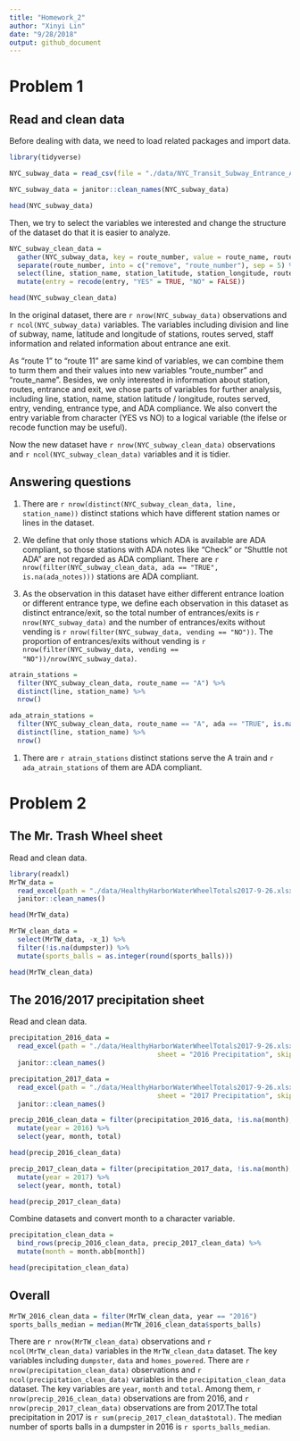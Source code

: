 ```yaml
---
title: "Homework_2"
author: "Xinyi Lin"
date: "9/28/2018"
output: github_document
---
```


# Problem 1

## Read and clean data

Before dealing with data, we need to load related packages and import data.

```r
library(tidyverse)
```

```r
NYC_subway_data = read_csv(file = "./data/NYC_Transit_Subway_Entrance_And_Exit_Data.csv")

NYC_subway_data = janitor::clean_names(NYC_subway_data)

head(NYC_subway_data)
```

Then, we try to select the variables we interested and change the structure of the dataset do that it is easier to analyze.

```r
NYC_subway_clean_data =
  gather(NYC_subway_data, key = route_number, value = route_name, route1:route11) %>% 
  separate(route_number, into = c("remove", "route_number"), sep = 5) %>%
  select(line, station_name, station_latitude, station_longitude, route_number, route_name, entry, entrance_type, vending, ada, ada_notes) %>% 
  mutate(entry = recode(entry, "YES" = TRUE, "NO" = FALSE))

head(NYC_subway_clean_data)
```

In the original dataset, there are `r nrow(NYC_subway_data)` observations and `r ncol(NYC_subway_data)` variables. The variables including division and line of subway, name, latitude and longitude of stations, routes served, staff information and related information about entrance ane exit. 

As "route 1" to "route 11" are same kind of variables, we can combine them to turm them and their values into new variables "route_number" and "route_name". Besides, we only interested in information about station, routes, entrance and exit, we chose parts of variables for further analysis, including line, station, name, station latitude / longitude, routes served, entry, vending, entrance type, and ADA compliance. We also convert the entry variable from character (YES vs NO) to a logical variable (the ifelse or recode function may be useful). 

Now the new dataset have `r nrow(NYC_subway_clean_data)` observations and `r ncol(NYC_subway_clean_data)` variables and it is tidier.

## Answering questions

1. There are `r nrow(distinct(NYC_subway_clean_data, line, station_name))` distinct stations which have different station names or lines in the dataset.

1. We define that only those stations which ADA is available are ADA compliant, so those stations with ADA notes like "Check" or "Shuttle not ADA" are not regarded as ADA compliant. There are `r nrow(filter(NYC_subway_clean_data, ada == "TRUE", is.na(ada_notes)))` stations are ADA compliant.

1. As the observation in this dataset have either different entrance loation or different entrance type, we define each observation in this dataset as distinct entrance/exit, so the total number of entrances/exits is `r nrow(NYC_subway_data)` and the number of entrances/exits without vending is `r nrow(filter(NYC_subway_data, vending == "NO"))`. The proportion of entrances/exits without vending is `r nrow(filter(NYC_subway_data, vending == "NO"))/nrow(NYC_subway_data)`.

```r
atrain_stations =
  filter(NYC_subway_clean_data, route_name == "A") %>% 
  distinct(line, station_name) %>% 
  nrow()
```

```r
ada_atrain_stations =
  filter(NYC_subway_clean_data, route_name == "A", ada == "TRUE", is.na(ada_notes)) %>% 
  distinct(line, station_name) %>% 
  nrow()
```

1. There are `r atrain_stations` distinct stations serve the A train and `r ada_atrain_stations` of them are ADA compliant.

# Problem 2

## The Mr. Trash Wheel sheet

Read and clean data.

```r
library(readxl)
MrTW_data = 
  read_excel(path = "./data/HealthyHarborWaterWheelTotals2017-9-26.xlsx") %>% 
  janitor::clean_names() 

head(MrTW_data)

MrTW_clean_data = 
  select(MrTW_data, -x_1) %>% 
  filter(!is.na(dumpster)) %>% 
  mutate(sports_balls = as.integer(round(sports_balls)))

head(MrTW_clean_data)
```

## The 2016/2017 precipitation sheet

Read and clean data.

```r
precipitation_2016_data = 
  read_excel(path = "./data/HealthyHarborWaterWheelTotals2017-9-26.xlsx", 
                                     sheet = "2016 Precipitation", skip = 1) %>% 
  janitor::clean_names() 

precipitation_2017_data = 
  read_excel(path = "./data/HealthyHarborWaterWheelTotals2017-9-26.xlsx", 
                                     sheet = "2017 Precipitation", skip = 1) %>% 
  janitor::clean_names() 

precip_2016_clean_data = filter(precipitation_2016_data, !is.na(month), !is.na(total)) %>% 
  mutate(year = 2016) %>% 
  select(year, month, total)

head(precip_2016_clean_data)

precip_2017_clean_data = filter(precipitation_2017_data, !is.na(month), !is.na(total)) %>% 
  mutate(year = 2017) %>% 
  select(year, month, total)

head(precip_2017_clean_data)
```

Combine datasets and convert month to a character variable.

```r
precipitation_clean_data = 
  bind_rows(precip_2016_clean_data, precip_2017_clean_data) %>% 
  mutate(month = month.abb[month])

head(precipitation_clean_data)
```

## Overall

```r
MrTW_2016_clean_data = filter(MrTW_clean_data, year == "2016") 
sports_balls_median = median(MrTW_2016_clean_data$sports_balls)
```

There are `r nrow(MrTW_clean_data)` observations and `r ncol(MrTW_clean_data)` variables in the `MrTW_clean_data` dataset. The key variables including `dumpster`, `data` and `homes_powered`. There are `r nrow(precipitation_clean_data)` observations and `r ncol(precipitation_clean_data)` variables in the `precipitation_clean_data` dataset. The key variables are `year`,  `month` and `total`. Among them, `r nrow(precip_2016_clean_data)` observations are from 2016, and `r nrow(precip_2017_clean_data)` observations are from 2017.The total precipitation in 2017 is `r sum(precip_2017_clean_data$total)`. The median number of sports balls in a dumpster in 2016 is `r sports_balls_median`.